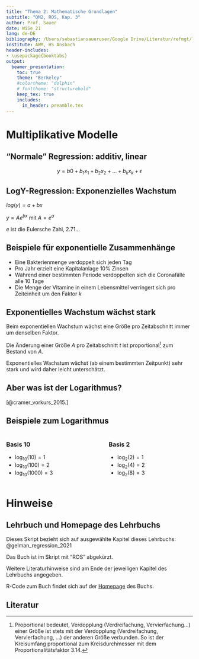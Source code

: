 ```yaml
---
title: "Thema 2: Mathematische Grundlagen"
subtitle: "QM2, ROS, Kap. 3"
author: Prof. Sauer
date: WiSe 21
lang: de-DE
bibliography: /Users/sebastiansaueruser/Google Drive/Literatur/refmgt/library-ses.bib
institute: AWM, HS Ansbach
header-includes:
- \usepackage{booktabs}
output:
  beamer_presentation:
    toc: true
    theme: "Berkeley"
    #colortheme: "dolphin"
    # fonttheme: "structurebold"
    keep_tex: true
    includes:
      in_header: preamble.tex    
---
```



# Multiplikative Modelle


## "Normale" Regression: additiv, linear


$$y = b0 + b_1x_1 + b_2 x_2 + \ldots + b_k x_k + \epsilon$$


## LogY-Regression: Exponenzielles Wachstum


$log(y) = a + bx$

$y= Ae^{bx}$ mit $A=e^a$

$e$ ist die Eulersche Zahl, $2.71...$



## Beispiele für exponentielle Zusammenhänge

- Eine Bakterienmenge verdoppelt sich jeden Tag
- Pro Jahr erzielt eine Kapitalanlage 10% Zinsen
- Während einer bestimmten Periode verdoppelten sich die Coronafälle alle 10 Tage
- Die Menge der Vitamine in einem Lebensmittel verringert sich pro Zeiteinheit um den Faktor $k$



## Exponentielles Wachstum wächst stark

Beim exponentiellen Wachstum wächst eine Größe pro Zeitabschnitt immer um denselben Faktor.

Die Änderung einer Größe $A$ pro Zeitabschnitt $t$ ist proportional[^note] zum Bestand von $A$.

Exponentielles Wachstum wächst (ab einem bestimmten Zeitpunkt) sehr stark und wird daher leicht unterschätzt.

[^note]: Proportional bedeutet, Verdopplung (Verdreifachung, Vervierfachung...) einer Größe ist stets mit der Verdopplung (Verdreifachung, Vervierfachung, ...) der anderen Größe verbunden. So ist der Kreisumfang proportional zum Kreisdurchmesser mit dem Proportionalitätsfaktor 3.14.


## Aber was ist der Logarithmus?



\begin{alertblock}{Definition}
Seien $a,b > 0$ mit $b \ne 1$.

Die eindeutig bestimmte Zahl $x \in \mathbb{R}$ 
 mit $b^x=a$ heißt Logarithmus von $a$ zur Basis $b$. Sie wird mit $x = log_b(a)$ bezeichnet.

\end{alertblock}


[@cramer_vorkurs_2015.]



## Beispiele zum Logarithmus


::: columns

:::: column
### Basis 10
- $\log_{10}(10) = 1$
- $\log_{10}(100) = 2$
- $\log_{10}(1000) = 3$
::::

:::: column
### Basis 2
- $\log_{2}(2) = 1$
- $\log_{2}(4) = 2$
- $\log_{2}(8) = 3$
::::

:::

# Hinweise


## Lehrbuch und Homepage des Lehrbuchs

Dieses Skript bezieht sich auf ausgewählte Kapitel dieses Lehrbuchs: @gelman_regression_2021

Das Buch ist im Skript mit "ROS" abgekürzt.

Weitere Literaturhinweise sind am Ende der jeweiligen Kapitel des Lehrbuchs angegeben.

R-Code zum Buch findet sich auf der [Homepage](https://avehtari.github.io/ROS-Examples/examples.html) des Buchs.




## Literatur





<div id="refs"></div>



